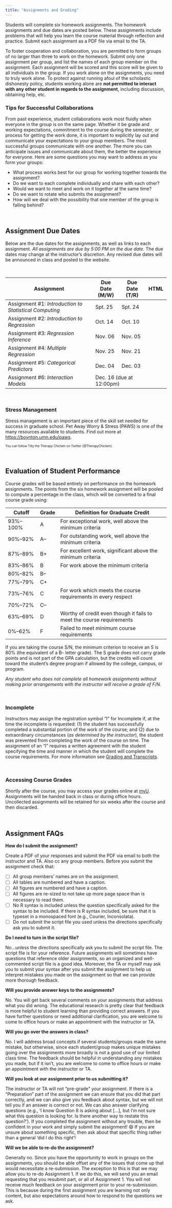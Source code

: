 ```yaml
---
title: "Assignments and Grading"
---
```


Students will complete six homework assignments. The homework assignments and due dates are posted below. These assignments include problems that will help you learn the course material through reflection and practice. Submit each assignment as a PDF file via email to the TA.

To foster cooperation and collaboration, you are permitted to form groups of no larger than three to work on the homework. Submit only one assignment per group, and list the names of each group member on the assignment. Each assignment will be scored and this score will be given to all individuals in the group. If you work alone on the assignments, you need to truly work alone. To protect against running afoul of the scholastic dishonesty policy, students working alone are **not permitted to interact with any other student in regards to the assignment**, including discussion, obtaining help, etc.

:::collaboration
### Tips for Successful Collaborations

From past experience, student collaborations work most fluidly when everyone in the group is on the same page. Whether it be grade and working expectations, commitment to the course during the semester, or process for getting the work done, it is important to explicitly lay out and communicate your expectations to your group members. The most successful groups communicate with one another. The more you can anticipate issues and communicate about them, the better the experience for everyone. Here are some questions you may want to address as you form your groups:

- What process works best for our group for working together towards the assignment? 
- Do we want to each complete individually and share with each other? 
- Would we want to meet and work on it together at the same time? 
- Do we want to rotate who submits the assignment? 
- How will we deal with the possibility that one member of the group is falling behind?
:::


<br />


## Assignment Due Dates

Below are the due dates for the assignments, as well as links to each assignment. *All assignments are due by 5:00 PM on the due date.* The due dates may change at the instructor's discretion. Any revised due dates will be announced in class and posted to the website. 

<br />

<table class="table">

<thead>
<tr>
<th style="width:50%;">Assignment</th>
<th style="width:15%;">Due Date (M/W)</th>
<th style="width:15%;">Due Date (T/R)</th>
<th style="width:10%;text-align:center">HTML</th>
</tr>
</thead>

<tbody>

<tr>
<td>Assignment \#1: *Introduction to Statistical Computing* 
  <!-- <span style="margin-left:20px; color:red;">*[Updated 09-13-2021]*</span> -->
</td>
<td>Spt. 25</td>
<td>Spt. 24</td>
<td align="center" style="vertical-align:middle;">
  [<span class="fas fa-link" style="font-size: 20px;"></span>](assignments/assignment-01-introduction-to-statistical-computing.html)
</td>
</tr>



<tr>
<td>Assignment \#2: *Introduction to Regression*</td>
<td>Oct. 14</td>
<td>Oct. 10</td>
<td align="center" style="vertical-align:middle;">
  [<span class="fas fa-link" style="font-size: 20px;"></span>](assignments/assignment-02-introduction-to-regression.html)
</td>
</tr>


<tr>
<td>Assignment \#3: *Regression Inference*</td>
<!-- <span style="margin-left:20px; color:red;">*[Updated 10-11-2023]*</span> -->
<td>Nov. 06</td>
<td>Nov. 05</td>
<td align="center" style="vertical-align:middle;">
  [<span class="fas fa-link" style="font-size: 20px;"></span>](assignments/assignment-03-regression-inference.html)
</td>
</tr>


<tr>
<td>Assignment \#4: *Multiple Regression*</td>
<td>Nov. 25</td>
<td>Nov. 21</td>
<td align="center" style="vertical-align:middle;">
  [<span class="fas fa-link" style="font-size: 20px;"></span>](assignments/assignment-04-introduction-to-multiple-regression.html)
</td>
</tr>



<tr>
<td>Assignment \#5: *Categorical Predictors*
  <!-- <span style="margin-left:20px; color:red;">*[Updated 11-12-2019]*</span> -->
  </td>
<td>Dec. 04</td>
<td>Dec. 03</td>
<td align="center" style="vertical-align:middle;">
  [<span class="fas fa-link" style="font-size: 20px;"></span>](assignments/assignment-05-categorical-predictors.html)
</td>
</tr>


<tr>
<td>Assignment \#6: *Interaction Models*</td>
<td colspan="2">Dec. 16 (due at 12:00pm)</td>
<td align="center" style="vertical-align:middle;">
  [<span class="fas fa-link" style="font-size: 20px;"></span>](assignments/assignment-06-interaction-models.html)
</td>
</tr>

</tbody>
</table>



<br />


:::stress
### Stress Management

Stress management is an important piece of the skill set needed for success in graduate school. Pet Away Worry & Stress (PAWS) is one of the many resources available to students. Find out more at [https://boynton.umn.edu/paws](https://boynton.umn.edu/paws). 

<p style="font-size:70%;">You can follow Tilly the Therapy Chicken on Twitter (@TherapyChicken).</p>
:::

<br />


## Evaluation of Student Performance

Course grades will be based entirely on performance on the homework assignments. The points from the six homework assignment will be pooled to compute a percentage in the class, which will be converted to a final course grade using:

Cutoff    | Grade | Definition for Graduate Credit |
--------- | ----- | ------------------------------ |
93%--100% | A     | For exceptional work, well above the minimum criteria | 
90%--92%  | A--   | For outstanding work, well above the minimum criteria | 
87%--89%  | B+    | For excellent work, significant above the minimum criteria | 
83%--86%  | B     | For work above the minimum criteria |
80%--82%  | B--   | |
77%--79%  | C+    | |
73%--76%  | C     | For work which meets the course requirements in every respect |
70%--72%  | C--   | |
63%--69%  | D     | Worthy of credit even though it fails to meet the course requirements |
0%--62%   | F     | Failed to meet minimum course requirements |

If you are taking the course S/N, the minimum criterion to receive an S is 80% (the equivalent of a B-- letter grade). The S grade does not carry grade points and is not part of the GPA calculation, but the credits will count toward the student's degree program if allowed by the college, campus, or program.

*Any student who does not complete all homework assignments without making prior arrangements with the instructor will receive a grade of F/N.*

<br />


### Incomplete

Instructors may assign the registration symbol "I" for Incomplete if, at the time the incomplete is requested: (1) the student has successfully completed a substantial portion of the work of the course; and (2) due to extraordinary circumstances (*as determined by the instructor*), the student was prevented from completing the work of the course on time. The assignment of an "I" requires a written agreement with the student specifying the time and manner in which the student will complete the course requirements. For more information see [Grading and Transcripts](https://policy.umn.edu/education/gradingtranscripts).

<br />


### Accessing Course Grades

Shortly after the course, you may access your grades online at [myU](http://myu.umn.edu). Assignments will be handed back in class or during office hours. Uncollected assignments will be retained for six weeks after the course and then discarded.

<br />




## Assignment FAQs

**How do I submit the assignment?**

Create a PDF of your responses and submit the PDF via email to both the instructor and TA. Also cc any group members. Before you submit the assignment check that:

- [ ] All group members' names are on the assignment.
- [ ] All tables are numbered and have a caption.
- [ ] All figures are numbered and have a caption.
- [ ] All figures are re-sized to not take up more page space than is necessary to read them.
- [ ] No R syntax is included unless the question specifically asked for the syntax to be included. If there is R syntax included, be sure that it is typeset in a monospaced font (e.g., Courier, Inconsolata).
- [ ] Do not submit the script file you used unless the directions specifically ask you to submit it.



**Do I need to turn in the script file?**

No...unless the directions specifically ask you to submit the script file. The script file is for your reference. Future assignments will sometimes have questions that reference older assignments, so an organized and well-commented script file is a good idea. Moreover, the TA or myself may ask you to submit your syntax after you submit the assignment to help us interpret mistakes you made on the assignment so that we can provide more thorough feedback.


**Will you provide answer keys to the assignments?**

No. You will get back several comments on your assignments that address what you did wrong. The educational research is pretty clear that feedback is more helpful to student learning than providing correct answers. If you have further questions or need additional clarification, you are welcome to come to office hours or make an appointment with the instructor or TA.


**Will you go over the answers in class?**

No. I will address broad concepts if several students/groups made the same mistake, but otherwise, since each student/group makes unique mistakes going over the assignments more broadly is not a good use of our limited class time. The feedback should be helpful in understanding any mistakes you made, but if it isn't, you are welcome to come to office hours or make an appointment with the instructor or TA.


**Will you look at our assignment prior to us submitting it?**

The instructor or TA will not "pre-grade" your assignment. If there is a "Preparation" part of the assignment we can ensure that you did that part correctly, and we can also give you feedback about syntax, but we will not tell you if an answer is correct or not. We can also answer clarifying questions (e.g., 'I know Question 8 is asking about […], but I’m not sure what this question is looking for. Is there another way to restate this question?'). If you completed the assignment without any trouble, then be confident in your work and simply submit the assignment! 😄 If you are unsure about something specific, then ask about that specific thing rather than a general 'did I do this right'! 


**Will we be able to re-do the assignment?**

Generally no. Since you have the opportunity to work in groups on the assignments, you should be able offset any of the issues that come up that would necessitate a re-submission. The exception to this is that we may allow you to re-do Assignment 1. If we do this, we will send you an email requesting that you resubmit part, or all of Assignment 1. You will not receive much feedback on your assignment prior to your re-submission. This is because during the first assignment you are learning not only content, but also expectations around how to respond to the questions we ask.

<br />